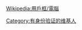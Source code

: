 {{Userbox
  |border-c=black
  |border-s=1
  |id={{lang|en|ENC}}
  |id-c=white
  |id-fc=
  |id-s=12
  |info=用户身份{{lang|en|[[{{{3|SHA-512}}}|{{{2|SHA-512}}}]]}}为：<span style="font-size:9px;width:162px;overflow:hidden;display:inline-block;">{{lang|en|{{{1}}}}}</span><span style="font-size:9px;width:9px;display:inline-block;overflow:hidden;">{{lang|en|..}}</span>
  |info-c=#E2F2D2
  |info-fc=black
  |info-s=9
}}<includeonly>[[Category:有身份验证的维基人]]</includeonly><noinclude>{{Clear}}[[Wikipedia:用戶框/電腦]]</noinclude>